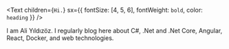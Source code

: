<Text children={`Hi.`} sx={{ fontSize: [4, 5, 6], fontWeight: `bold`, color: `heading` }} />

I am Ali Yıldızöz. I regularly blog here about C#, .Net and .Net Core, Angular, React, Docker, and web technologies.
